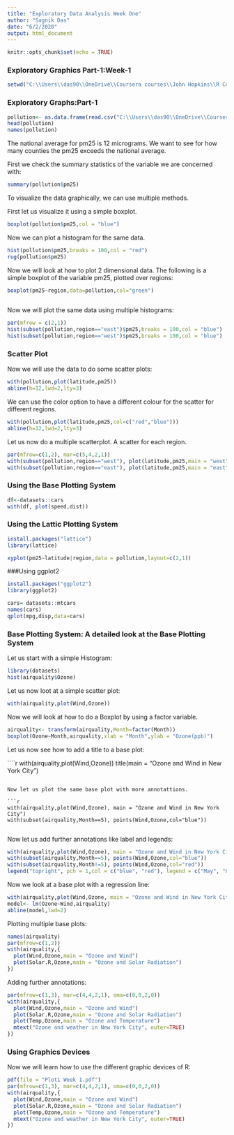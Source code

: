 ```yaml
---
title: "Exploratory Data Analysis Week One"
author: "Sagnik Das"
date: "6/2/2020"
output: html_document
---
```



```r
knitr::opts_chunk$set(echo = TRUE)
```

### Exploratory Graphics Part-1:Week-1


```r
setwd("C:\\Users\\das90\\OneDrive\\Coursera courses\\John Hopkins\\R Codes and Files\\Data-Science-Specialization-with-R-Exploratory-Data-Analysis")


```

### Exploratory Graphs:Part-1

```r

pollution<- as.data.frame(read.csv("C:\\Users\\das90\\OneDrive\\Coursera courses\\John Hopkins\\R Codes and Files\\Exploratory Data Analysis\\PM25data\\data\\avgpm25.csv"))
head(pollution)
names(pollution)

```
The national average for pm25 is 12 micrograms. We want to see for how many counties the pm25 exceeds the national average.

First we check the summary statistics of the variable we are concerned with:

```r
summary(pollution$pm25)

```


To visualize the data graphically, we can use multiple methods.

First let us visualize it using a simple boxplot.

```r

boxplot(pollution$pm25,col = "blue")

```

Now we can plot a histogram for the same data.

```r
hist(pollution$pm25,breaks = 100,col = "red") 
rug(pollution$pm25)

```
 Now we will look at how to plot 2 dimensional data. The following is a simple boxplot of the variable pm25, plotted over regions:
 
 
```r
 
boxplot(pm25~region,data=pollution,col="green") 
 
``` 

Now we will plot the same data using multiple histograms:


```r
par(mfrow = c(2,1))
hist(subset(pollution,region=="east")$pm25,breaks = 100,col = "blue")
hist(subset(pollution,region=="west")$pm25,breaks = 100,col = "blue")

```


### Scatter Plot

Now we will use the data to do some scatter plots:

```r
with(pollution,plot(latitude,pm25))
abline(h=12,lwd=2,lty=3)

```

We can use the color option to have a different colour for the scatter for different regions.

```r

with(pollution,plot(latitude,pm25,col=c("red","blue")))
abline(h=12,lwd=2,lty=3)

```


Let us now do a multiple scatterplot. A scatter for each region.

```r

par(mfrow=c(1,2), mar=c(5,4,2,1))
with(subset(pollution,region=="west"), plot(latitude,pm25,main = "west"))
with(subset(pollution,region=="east"), plot(latitude,pm25,main = "east"))


```


### Using the Base Plotting System


```r

df<-datasets::cars
with(df, plot(speed,dist))
```

### Using the Lattic Plotting System


```r
install.packages("lattice")
library(lattice)

xyplot(pm25~latitude|region,data = pollution,layout=c(2,1))
```

###Using ggplot2

```r
install.packages("ggplot2")
library(ggplot2)

cars= datasets::mtcars
names(cars)
qplot(mpg,disp,data=cars)
```

### Base Plotting System: A detailed look at the Base Plotting System


Let us start with a simple Histogram:


```r
library(datasets)
hist(airquality$Ozone)

```

Let us now loot at a simple scatter plot:


```r

with(airquality,plot(Wind,Ozone))

```

Now we will look at how to do a Boxplot by using a factor variable.

```r
airquality<- transform(airquality,Month=factor(Month))
boxplot(Ozone~Month,airquality,xlab = "Month",ylab = "Ozone(ppb)")


```


Let us now see how to add a title to a base plot:

````r
with(airquality,plot(Wind,Ozone))
title(main = "Ozone and Wind in New York City")

```

Now let us plot the same base plot with more annotattions.

```r
with(airquality,plot(Wind,Ozone), main = "Ozone and Wind in New York City")
with(subset(airquality,Month==5), points(Wind,Ozone,col="blue"))


```

Now let us add further annotations like label and legends:


```r
with(airquality,plot(Wind,Ozone), main = "Ozone and Wind in New York City",type="n")
with(subset(airquality,Month==5), points(Wind,Ozone,col="blue"))
with(subset(airquality,Month!=5), points(Wind,Ozone,col="red"))
legend("topright", pch = 1,col = c("blue", "red"), legend = c("May", "Other Months"))
```

Now we look at a base plot with a regression line:

```r
with(airquality,plot(Wind,Ozone, main = "Ozone and Wind in New York City",pch=20))
model<- lm(Ozone~Wind,airquality)
abline(model,lwd=2)


```

Plotting multiple base plots:

```r
names(airquality)
par(mfrow=c(1,2))
with(airquality,{
  plot(Wind,Ozone,main = "Ozone and Wind")
  plot(Solar.R,Ozone,main = "Ozone and Solar Radiation")
})


```

Adding further annotations:

```r
par(mfrow=c(1,3), mar=c(4,4,2,1), oma=c(0,0,2,0))
with(airquality,{
  plot(Wind,Ozone,main = "Ozone and Wind")
  plot(Solar.R,Ozone,main = "Ozone and Solar Radiation")
  plot(Temp,Ozone,main = "Ozone and Temperature")
  mtext("Ozone and weather in New York City", outer=TRUE)
})


```

### Using Graphics Devices


Now we will learn how to use the different graphic devices of R:

```r
pdf(file = "Plot1 Week 1.pdf")
par(mfrow=c(1,3), mar=c(4,4,2,1), oma=c(0,0,2,0))
with(airquality,{
  plot(Wind,Ozone,main = "Ozone and Wind")
  plot(Solar.R,Ozone,main = "Ozone and Solar Radiation")
  plot(Temp,Ozone,main = "Ozone and Temperature")
  mtext("Ozone and weather in New York City", outer=TRUE)
})


```





